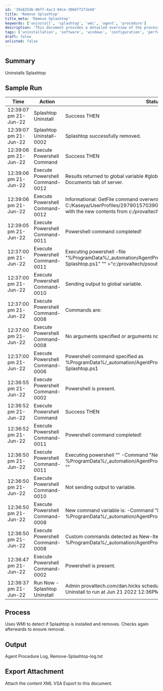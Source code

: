 ```yaml
---
id: '39a825db-06ff-4ac3-9dce-30b6f72f3eb0'
title: 'Remove Splashtop'
title_meta: 'Remove Splashtop'
keywords: ['uninstall', 'splashtop', 'wmi', 'agent', 'procedure']
description: 'This document provides a detailed overview of the process to uninstall Splashtop using WMI detection and removal methods. It includes a sample run log and describes the output generated during the uninstall procedure.'
tags: ['uninstallation', 'software', 'windows', 'configuration', 'performance']
draft: false
unlisted: false
---
```

## Summary

Uninstalls Splashtop

## Sample Run

| Time                     | Action                          | Status                                              | User                          |
|--------------------------|---------------------------------|-----------------------------------------------------|-------------------------------|
| 12:39:07 pm 21-Jun-22   | Splashtop Uninstall             | Success THEN                                       | provaltech.com/dan.hicks      |
| 12:39:07 pm 21-Jun-22   | Splashtop Uninstall-0002        | Splashtop successfully removed.                     | provaltech.com/dan.hicks      |
| 12:39:06 pm 21-Jun-22   | Execute Powershell Command       | Success THEN                                       | provaltech.com/dan.hicks      |
| 12:39:06 pm 21-Jun-22   | Execute Powershell Command-0012  | Results returned to global variable #global:psresult# and saved in Documents tab of server. | provaltech.com/dan.hicks      |
| 12:39:06 pm 21-Jun-22   | Execute Powershell Command-0012  | Informational: GetFile command overwrote the server file C:/Kaseya/UserProfiles/297901570390346/GetFiles/../docs/psoutput.txt with the new contents from c:/provaltech/psoutput.txt in THEN step 2. | provaltech.com/dan.hicks      |
| 12:39:05 pm 21-Jun-22   | Execute Powershell Command-0011  | Powershell command completed!                      | provaltech.com/dan.hicks      |
| 12:37:00 pm 21-Jun-22   | Execute Powershell Command-0011  | Executing powershell -file "%ProgramData%/_automation/AgentProcedure/RemoveSplashtop/Remove-Splashtop.ps1" "" >"c:/provaltech/psoutput.txt" | provaltech.com/dan.hicks      |
| 12:37:00 pm 21-Jun-22   | Execute Powershell Command-0010  | Sending output to global variable.                 | provaltech.com/dan.hicks      |
| 12:37:00 pm 21-Jun-22   | Execute Powershell Command-0008  | Commands are:                                      | provaltech.com/dan.hicks      |
| 12:37:00 pm 21-Jun-22   | Execute Powershell Command-0008  | No arguments specified or arguments not formatted properly. | provaltech.com/dan.hicks      |
| 12:37:00 pm 21-Jun-22   | Execute Powershell Command-0006  | Powershell command specified as %ProgramData%/_automation/AgentProcedure/RemoveSplashtop/Remove-Splashtop.ps1 | provaltech.com/dan.hicks      |
| 12:36:55 pm 21-Jun-22   | Execute Powershell Command-0002  | Powershell is present.                             | provaltech.com/dan.hicks      |
| 12:36:52 pm 21-Jun-22   | Execute Powershell Command        | Success THEN                                       | provaltech.com/dan.hicks      |
| 12:36:52 pm 21-Jun-22   | Execute Powershell Command-0011  | Powershell command completed!                      | provaltech.com/dan.hicks      |
| 12:36:50 pm 21-Jun-22   | Execute Powershell Command-0011  | Executing powershell "" -Command "New-Item -Type directory -Path %ProgramData%/_automation/AgentProcedure/ -Name RemoveSplashtop" "" | provaltech.com/dan.hicks      |
| 12:36:50 pm 21-Jun-22   | Execute Powershell Command-0010  | Not sending output to variable.                    | provaltech.com/dan.hicks      |
| 12:36:50 pm 21-Jun-22   | Execute Powershell Command-0008  | New command variable is: -Command "New-Item -Type directory -Path %ProgramData%/_automation/AgentProcedure/ -Name RemoveSplashtop" | provaltech.com/dan.hicks      |
| 12:36:50 pm 21-Jun-22   | Execute Powershell Command-0008  | Custom commands detected as New-Item -Type directory -Path %ProgramData%/_automation/AgentProcedure/ -Name RemoveSplashtop | provaltech.com/dan.hicks      |
| 12:36:47 pm 21-Jun-22   | Execute Powershell Command-0002  | Powershell is present.                             | provaltech.com/dan.hicks      |
| 12:36:37 pm 21-Jun-22   | Run Now - Splashtop Uninstall    | Admin provaltech.com/dan.hicks scheduled procedure Run Now - Splashtop Uninstall to run at Jun 21 2022 12:36PM |                               |

## Process

Uses WMI to detect if Splashtop is installed and removes. Checks again afterwards to ensure removal.

## Output

Agent Procedure Log, Remove-Splashtop-log.txt

## Export Attachment

Attach the content XML VSA Export to this document.












